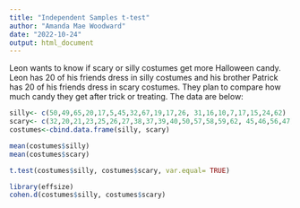 ```yaml
---
title: "Independent Samples t-test"
author: "Amanda Mae Woodward"
date: "2022-10-24"
output: html_document
---
```


Leon wants to know if scary or silly costumes get more Halloween candy. Leon has 20 of his friends dress in silly costumes and his brother Patrick has 20 of his friends dress in scary costumes. They plan to compare how much candy they get after trick or treating. The data are below:

```r
silly<- c(50,49,65,20,17,5,45,32,67,19,17,26, 31,16,10,7,17,15,24,62)
scary<- c(32,20,21,23,25,26,27,38,37,39,40,50,57,58,59,62, 45,46,56,47)
costumes<-cbind.data.frame(silly, scary)
```

```r
mean(costumes$silly)
mean(costumes$scary)
```

```r
t.test(costumes$silly, costumes$scary, var.equal= TRUE)
```

```r
library(effsize)
cohen.d(costumes$silly, costumes$scary)
```




